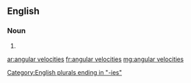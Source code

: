 ==English==

===Noun===
{{head|en}}
# {{plural of|angular velocity}}

[[Category:English plurals ending in "-ies"]]

[[ar:angular velocities]]
[[fr:angular velocities]]
[[mg:angular velocities]]